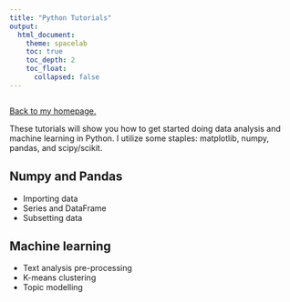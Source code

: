 ```yaml
---
title: "Python Tutorials"
output: 
  html_document:
    theme: spacelab
    toc: true
    toc_depth: 2
    toc_float: 
      collapsed: false
---
```

```r

```

<a href="../index.html">Back to my homepage.</a>

These tutorials will show you how to get started doing data analysis and machine learning in Python. I utilize some staples: matplotlib, numpy, pandas, and scipy/scikit.

## Numpy and Pandas

* Importing data
* Series and DataFrame
* Subsetting data

## Machine learning

* Text analysis pre-processing
* K-means clustering
* Topic modelling
